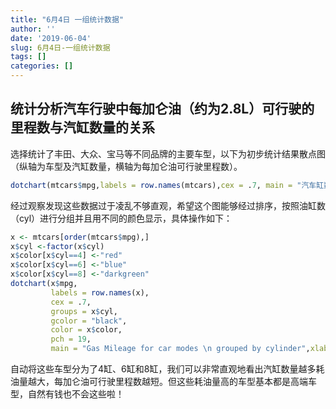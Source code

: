 ```yaml
---
title: "6月4日 一组统计数据"
author: ''
date: '2019-06-04'
slug: 6月4日-一组统计数据
tags: []
categories: []
---
```

## 统计分析汽车行驶中每加仑油（约为2.8L）可行驶的里程数与汽缸数量的关系

选择统计了丰田、大众、宝马等不同品牌的主要车型，以下为初步统计结果散点图（纵轴为车型及汽缸数量，横轴为每加仑油可行驶里程数）。
```r
dotchart(mtcars$mpg,labels = row.names(mtcars),cex = .7, main = "汽车缸数耗油量",xlab = "英里/加仑")
```

经过观察发现这些数据过于凌乱不够直观，希望这个图能够经过排序，按照油缸数（cyl）进行分组并且用不同的颜色显示，具体操作如下：

```r
x <- mtcars[order(mtcars$mpg),]        
x$cyl <-factor(x$cyl)
x$color[x$cyl==4] <-"red"   
x$color[x$cyl==6] <-"blue"
x$color[x$cyl==8] <-"darkgreen"
dotchart(x$mpg,       
         labels = row.names(x),    
         cex = .7,
         groups = x$cyl,      
         gcolor = "black",   
         color = x$color,    
         pch = 19,
         main = "Gas Mileage for car modes \n grouped by cylinder",xlab = "miles per gallon") 
```

自动将这些车型分为了4缸、6缸和8缸，我们可以非常直观地看出汽缸数量越多耗油量越大，每加仑油可行驶里程数越短。但这些耗油量高的车型基本都是高端车型，自然有钱也不会这些啦！
